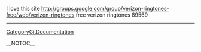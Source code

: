 I love this site http://groups.google.com/group/verizon-ringtones-free/web/verizon-ringtones free verizon ringtones  89569
----
[[CategoryGitDocumentation]]

__NOTOC__
